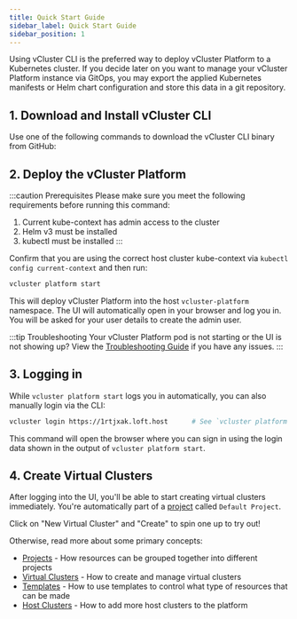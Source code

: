 ```yaml
---
title: Quick Start Guide
sidebar_label: Quick Start Guide
sidebar_position: 1
---
```




Using vCluster CLI is the preferred way to deploy vCluster Platform to a Kubernetes cluster. If you decide later
on you want to manage your vCluster Platform instance via GitOps, you may export the applied Kubernetes
manifests or Helm chart configuration and store this data in a git repository.

## 1. Download and Install vCluster CLI

Use one of the following commands to download the vCluster CLI binary from GitHub:

<InstallCLI />

## 2. Deploy the vCluster Platform

:::caution Prerequisites
Please make sure you meet the following requirements
before running this command:
1. Current kube-context has admin access to the cluster
2. Helm v3 must be installed
3. kubectl must be installed
:::

Confirm that you are using the correct host cluster kube-context via `kubectl config current-context` and then run:

```bash
vcluster platform start
```
This will deploy vCluster Platform into the host `vcluster-platform` namespace.
The UI will automatically open in your browser and log you in. You will be asked for your user details to create the admin user.

:::tip Troubleshooting
Your vCluster Platform pod is not starting or the UI is not showing up? View the
[Troubleshooting Guide](../troubleshooting) if you have any
issues.
:::

## 3. Logging in

While `vcluster platform start` logs you in automatically, you can also manually login via the CLI:

```bash
vcluster login https://1rtjxak.loft.host      # See `vcluster platform start` output for login credentials and your actual sub-domain name (auto-generated).
```

This command will open the browser where you can sign in using the login data shown in the
output of `vcluster platform start`.


## 4. Create Virtual Clusters

After logging into the UI, you'll be able to start creating virtual clusters immediately. You're automatically part of a [project](../projects/what-are-projects.mdx) called `Default Project`. 

Click on "New Virtual Cluster" and "Create" to spin one up to try out! 

Otherwise, read more about some primary concepts:

* [Projects](../projects/what-are-projects.mdx) - How resources can be grouped together into different projects
* [Virtual Clusters](../virtual-clusters/what-are-virtual-clusters.mdx) - How to create and manage virtual clusters
* [Templates](../templates/what-are-templates.mdx) - How to use templates to control what type of resources that can be made
* [Host Clusters](../clusters/what-are-clusters.mdx) - How to add more host clusters to the platform
